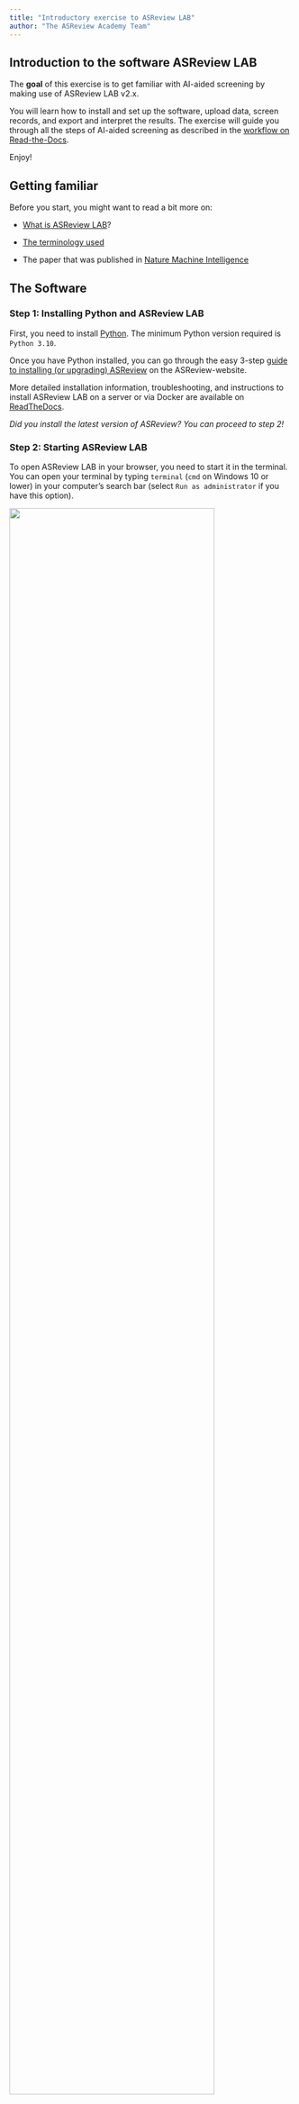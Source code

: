 ```yaml
---
title: "Introductory exercise to ASReview LAB"
author: "The ASReview Academy Team"
---
```


## Introduction to the software ASReview LAB

The **goal** of this exercise is to get familiar with AI-aided screening
by making use of ASReview LAB v2.x.

You will learn how to install and set up the software, upload data,
screen records, and export and interpret the results. The exercise will
guide you through all the steps of AI-aided screening as described in
the [workflow on
Read-the-Docs](https://asreview.readthedocs.io/en/latest/lab/about.html#general-workflow-with-asreview){target="_blank"}.

Enjoy!

## Getting familiar

Before you start, you might want to read a bit more on:

-   [What is ASReview
    LAB](https://asreview.readthedocs.io/en/latest/lab/index.html){target="_blank"}?

-   [The terminology
    used](https://asreview.readthedocs.io/en/latest/lab/about.html#asreview-lab-terminology){target="_blank"}

-   The paper that was published in [Nature Machine
    Intelligence](https://www.nature.com/articles/s42256-020-00287-7){target="_blank"}

## The Software

### Step 1: Installing Python and ASReview LAB

First, you need to install [Python](https://www.python.org/downloads/){target="_blank"}.
The minimum Python version required is `Python 3.10`.

Once you have Python installed, you can go through the easy 3-step
[guide to installing (or upgrading)
ASReview](https://asreview.nl/local-installation/){target="_blank"} on the ASReview-website.

More detailed installation information, troubleshooting, and instructions to install
ASReview LAB on a server or via Docker are available on
[ReadTheDocs](https://asreview.readthedocs.io/en/latest/lab/installation.html){target="_blank"}.  

*Did you install the latest version of ASReview? You can proceed to
step 2!*

### Step 2: Starting ASReview LAB

To open ASReview LAB in your browser, you need to start it in the terminal. You can 
open your terminal by typing `terminal` (`cmd` on Windows 10 or lower) in your 
computer’s search bar (select `Run as administrator` if you have this option).

![](images/ASReviewLAB/step_1.png){width=85% fig-align="center"}

The terminal will open, in which you can type the following
command and press enter:

``` bash
asreview lab
```

Note that you have to keep your command-line interpreter running while
using ASReview LAB, even though the interface is in your browser!

![](images/ASReviewLAB/step_2.png){width=85% fig-align="center"}

It takes a few seconds for ELAS - your Electronic Learning Assistant -
to start the software. It will appear in your (default) web browser. 

But why do you need to start it up by running code in your command
prompt? This ensures that ASReview LAB runs locally. More
specifically, <u>your data is and stays your own</u>. Small price to pay
for complete privacy, right?! Read more about the key principles in the
[Zen of Elas](https://asreview.nl/blog/the-zen-of-elas/){target="_blank"}!

You can also run the software via a server, but you need to take care of
[hosting the server
yourself](https://asreview.readthedocs.io/en/latest/lab/installation.html#server-installation){target="_blank"}
(or ask your IT-department).


*Did ASReview LAB open in your browser? If so, you can proceed to
step 3!*

## Project Setup

### Step 3: Selecting a Dataset

Without data, we have nothing to screen. So, you need to tell ELAS
which dataset you want to screen for relevant articles.

For this exercise we will carry out a so-called `Validation Review`
using ASReview. To be able to do a [Validation
Review](https://asreview.readthedocs.io/en/latest/lab/validation.html){target="_blank"},
we are going to make use of a [benchmark
dataset](https://asreview.readthedocs.io/en/latest/lab/project_create.html#from-discovery){target="_blank"}.
This means that all records in the dataset have already been labeled as
relevant or irrelevant.

Click on the `Discover` button, highlighted with a green circle.

![](images/ASReviewLAB/step_3a.png){width=85% fig-align="center"}

This will show you a list of 26 benchmark datasets that are already labeled. In this example we will use the 
`van de Schoot et al. (2018)` dataset about PTSD trajectories. Scroll down to find the dataset, and click on it.

![](images/ASReviewLAB/step_3b.png){width=85% fig-align="center"}

Then, you will be shown a menu with a donwload button. Click `Download`, and wait until the download finishes. When
the download finishes, a new menu pops up which brings us to the next step: Setting up the project.

![](images/ASReviewLAB/step_3c.png){width=85% fig-align="center"}

*Did you successfully download a dataset? If so, you can proceed to step 4!*

### Step 4: Setting up a Project

Now that the dataset is downloaded, we can continue with setting up the project. First, click on the pencil
icon at the top of this menu to change the name of your project. You can also leave it like it is. Then
you can click on `Screen` which creates a project for you. 

![](images/ASReviewLAB/step_4.png){width=85% fig-align="center"}

More detailed information about setting up a project can be found on
[ReadTheDocs](https://asreview.readthedocs.io/en/latest/lab/project_create.html){target="_blank"}.
 
*Did you successfully create a project, and can you see the first record? If so, you can proceed to step 5!*

### Step 5: Prior knowledge

Before you can start screening the records, you need to tell ELAS what
kind of records you <u>are</u> and what kind of records you <u>are
not</u> looking for (i.e., relevant and irrelevant records,
respectively). We call this *prior knowledge*. Based on the prior
knowledge you provide, ELAS will reorder the stack of papers and provide
you with the record that is most likely to be relevant (default
settings).

When performing a systematic review with your own data, you need to
provide the prior knowledge yourself (at least one relevant and one
irrelevant record). However, because you are doing a Validation Review 
using ASReview, the relevant records are known; the original authors have 
already read ALL records. See also the documentation 
about the selection of [prior knowledge](https://asreview.readthedocs.io/en/latest/lab/project_create.html#prior-knowledge){target="_blank"}.

To select the prior knowledge you first need to click on the `Customize`
button on the left side of the screen. The customization window will open.

![](images/ASReviewLAB/step_5a.png){width=85% fig-align="center"}

On the customization window, scroll down to `Prior knowledge`, and click on the `Search` button.

![](images/ASReviewLAB/step_5b.png){width=85% fig-align="center"}

Now you will see a pop up that you can use to select prior knowledge.

The following five papers are known to be relevant:

-   Latent Trajectories of Trauma Symptoms and Resilience 
    (DOI: [10.4088/JCP.13m08914](https://doi.org/10.4088/jcp.13m08914){target="_blank"})
-   A Latent Growth Mixture Modeling Approach to PTSD Symptoms in Rape
    Victims (DOI: [10.1177/1534765610395627](https://doi.org/10.1177/1534765610395627){target="_blank"})
-   Peace and War: Trajectories of Posttraumatic Stress Disorder
    Symptoms Before, During, and After Military Deployment in
    Afghanistan (DOI: [10.1177/0956797612457389](https://doi.org/10.1177/0956797612457389){target="_blank"})
-   The relationship between course of PTSD symptoms in deployed U.S.
    Marines and degree of combat exposure (DOI: [10.1002/jts.21988](https://doi.org/10.1002/jts.21988){target="_blank"})
-   Trajectories of trauma symptoms and resilience in deployed US
    military service members: Prospective cohort study (DOI: [10.1192/bjp.bp.111.096552](https://doi.org/10.1192/bjp.bp.111.096552){target="_blank"})

To add the relevant records, you copy and paste the titles
of these relevant records one by one in the search bar and add them as
relevant. You should add between 1 and 5 relevant priors from this list.
When you are done, go back to the Reviewer screen by clicking on the `Reviewer` button
on the left.

![](images/ASReviewLAB/step_5c.png){width=85% fig-align="center"}

*Did you select between 1 and 5 relevant records? If so, you
can proceed to step 6!*

## Screening phase

### Step 6: Screening the Records

Everything is set up and ready to screen, well done!

Since we are doing a Validation Review using ASReview, you can pretend to be an
expert on the topic of PTSD and pretend you have all the knowledge of the
original screeners. All records in the dataset have been labeled as
relevant/irrelevant, which is indicated through a banner below each article.
Click on the Relevant button (or press `R` on your keyboard) if the record 
is marked as relevant. If not, you can press the Irrelevant button (or `I` 
on your keyboard).

![](images/ASReviewLAB/step_6.png){width=85% fig-align="center"}

Now, all we need is a Stopping Rule to determine when you are confident
that you have identified (almost) all relevant records in your dataset.
For this exercise, continue screening records until you have marked *50
consecutive records as irrelevant*. You can check up on your progress in
the [Dashboard
page](https://asreview.readthedocs.io/en/latest/lab/progress.html){target="_blank"}.

When you have reached your Stopping Rule and you are done screening, go
back to the Dashboard. Here you can see the summary statistics of
your project such as the number of records you have labeled relevant or
irrelevant. It also shows how many records are in your dataset and how
many records you labeled irrelevant since you have screened the last
relevant record. For more information about how to read these summary
statistics and interpret the corresponding charts, check out the
[documentation](https://asreview.readthedocs.io/en/latest/lab/progress.html){target="_blank"}.

The Van de Schoot (2018) dataset contains 38 relevant records in this
particular example. Did you get to label all of them as relevant before
you reached your Stopping Rule? If you did, great!

What is the percentage of total papers you needed to screen to find the
number of relevant records you have found? Is it \<100%? Then, you were
quicker compared to the original screeners of the dataset!

You probably had to screen about only 2-3% of the data. Amazing right?!
Chances are though that you did not get to see all of the relevant
records before you stopped screening. Do you think this is acceptable?
There is a trade-off between the time spent screening and the error
rate: the more records you screen, the lower the risk of missing a
relevant record. However, screening all records in your dataset is still
no guarantee for an error rate of zero, since even traditional screening
by humans - which is the gold standard to which we compare AI-assisted
screening - is not perfect [^1].

Your willingness to accept the risk that you may exclude some relevant
records is something to take into account when deciding on a Stopping
Rule. Read more about Stopping Rules and how to decide on a good
strategy for your data on the [discussion
platform](https://github.com/asreview/asreview/discussions){target="_blank"}. 

### Step 7: Extracting and inspecting the data

Now that you found all or most relevant records, you can export your
data using [these
instructions](https://asreview.readthedocs.io/en/latest/lab/progress.html#export-dataset){target="_blank"}.
If you choose to inspect your data in Excel, download the data in
`Excel` format. If you prefer to inspect your data in R or Python, download the
`CSV (UTF-8)` format and open it in R or Python.

You can find all the data that was originally imported to ASReview in
the exported data file, in a new order and with two new columns added at
the end.

Using the information about the [Read the Docs
page](https://asreview.readthedocs.io/en/latest/lab/progress.html#export-dataset){target="_blank"}
can you reorder your data to appear in the order in which you loaded
them into ASReview? And back to the order provided by ASReview?

Check if the number of records coded `asreview_label = 1` corresponds to the number
of relevant records on the Dashboard. From which row number, based on
the original ordering, do the included articles come from?

For the last exercise, it is important to change the order back to the order
provided by ASReview. Lastly, check out the first few records with no number
in the `included` column. Are those articles labeled as `relevant` in the
original dataset? (Whether or not a record was pre-labeled as relevant is
shown in the column `label_included` in the original dataset.)

## Goal

In the beginning of the LAB the following goal was specified: “The
**goal** of this LAB is to get familiar with AI-aided screening by
making use of ASReview LAB.”
Did you achieve this goal?

If so: **congratulations!** You now know all the steps to create and
screen for a systematic review. ELAS wishes you a lot of fun screening
with ASReview!  
Do you like the software, leave a star on
[Github](https://github.com/asreview/asreview){target="_blank"}; this will help to
increase the visibility of the open-source project.

## What’s next?

Some suggestions:

-   Read a blog posts about:

    -   [Five ways to get involved in
        ASReview](https://asreview.nl/blog/open-source-and-research/){target="_blank"},
    -   [Seven ways to integrate ASReview in your systematic review
        workflow](https://asreview.nl/blog/seven-ways-to-integrate-asreview/){target="_blank"},
    -   [Active learning
        explained](https://asreview.nl/blog/active-learning-explained/){target="_blank"}.

-   Ready to start your own project? Upload [your own
    data](https://asreview.readthedocs.io/en/latest/lab/data.html){target="_blank"} and start
    screening in the Oracle mode!

-   Interested in learning what other AI models ASReview offers? Read the 
    [documentation](https://asreview.readthedocs.io/en/latest/lab/models.html){target="_blank"} 
    and try to switch models in the `Customize` screen!

-   Try to find the hidden memory game in ASReview (some people found it
    by going through the [source
    code](https://github.com/asreview/asreview/tree/master/asreview){target="_blank"} on
    Github… +1 for open-science!)


[^1]: Wang Z, Nayfeh T, Tetzlaff J, O’Blenis P, Murad MH (2020) Error
    rates of human reviewers during abstract screening in systematic
    reviews. PLOS ONE 15(1): e0227742.
    <[https://doi.org/10.1371/journal.pone.0227742](https://doi.org/10.1371/journal.pone.0227742){target="_blank"}>